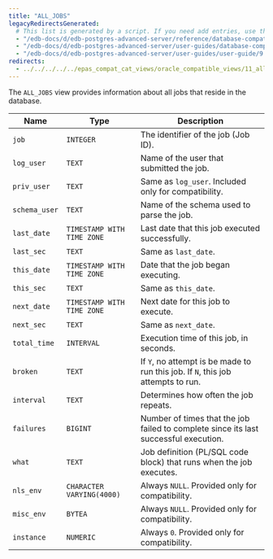 ```yaml
---
title: "ALL_JOBS"
legacyRedirectsGenerated:
  # This list is generated by a script. If you need add entries, use the `legacyRedirects` key.
  - "/edb-docs/d/edb-postgres-advanced-server/reference/database-compatibility-for-oracle-developers-reference-guide/9.6/Database_Compatibility_for_Oracle_Developers_Reference_Guide.1.114.html"
  - "/edb-docs/d/edb-postgres-advanced-server/user-guides/database-compatibility-for-oracle-developers-guide/9.5/Database_Compatibility_for_Oracle_Developers_Guide.1.231.html"
  - "/edb-docs/d/edb-postgres-advanced-server/user-guides/user-guide/9.5/EDB_Postgres_Enterprise_Guide.1.177.html"
redirects:
  - ../../../../../epas_compat_cat_views/oracle_compatible_views/11_all_jobs #generated for docs/epas/reorg-role-use-case-mode
---
```


<div id="all_jobs" class="registered_link"></div>

The `ALL_JOBS` view provides information about all jobs that reside in the database.

| Name          | Type                       | Description                                                                                   |
| ------------- | -------------------------- | --------------------------------------------------------------------------------------------- |
| `job`         | `INTEGER`                  | The identifier of the job (Job ID).                                                           |
| `log_user`    | `TEXT`                     | Name of the user that submitted the job.                                                  |
| `priv_user`   | `TEXT`                     | Same as `log_user`. Included only for compatibility.                                          |
| `schema_user` | `TEXT`                     | Name of the schema used to parse the job.                                                 |
| `last_date`   | `TIMESTAMP WITH TIME ZONE` | Last date that this job executed successfully.                                            |
| `last_sec`    | `TEXT`                     | Same as `last_date`.                                                                          |
| `this_date`   | `TIMESTAMP WITH TIME ZONE` | Date that the job began executing.                                                        |
| `this_sec`    | `TEXT`                     | Same as `this_date`.                                                                          |
| `next_date`   | `TIMESTAMP WITH TIME ZONE` | Next date for this job to execute.                                                   |
| `next_sec`    | `TEXT`                     | Same as `next_date`.                                                                          |
| `total_time`  | `INTERVAL`                 | Execution time of this job, in seconds.                                                  |
| `broken`      | `TEXT`                     | If `Y`, no attempt is be made to run this job. If `N`, this job attempts to run.          |
| `interval`    | `TEXT`                     | Determines how often the job repeats.                                                   |
| `failures`    | `BIGINT`                   | Number of times that the job failed to complete since its last successful execution. |
| `what`        | `TEXT`                     | Job definition (PL/SQL code block) that runs when the job executes.                       |
| `nls_env`     | `CHARACTER VARYING(4000)`  | Always `NULL`. Provided only for compatibility.                                               |
| `misc_env`    | `BYTEA`                    | Always `NULL`. Provided only for compatibility.                                               |
| `instance`    | `NUMERIC`                  | Always `0`. Provided only for compatibility.                                                  |
